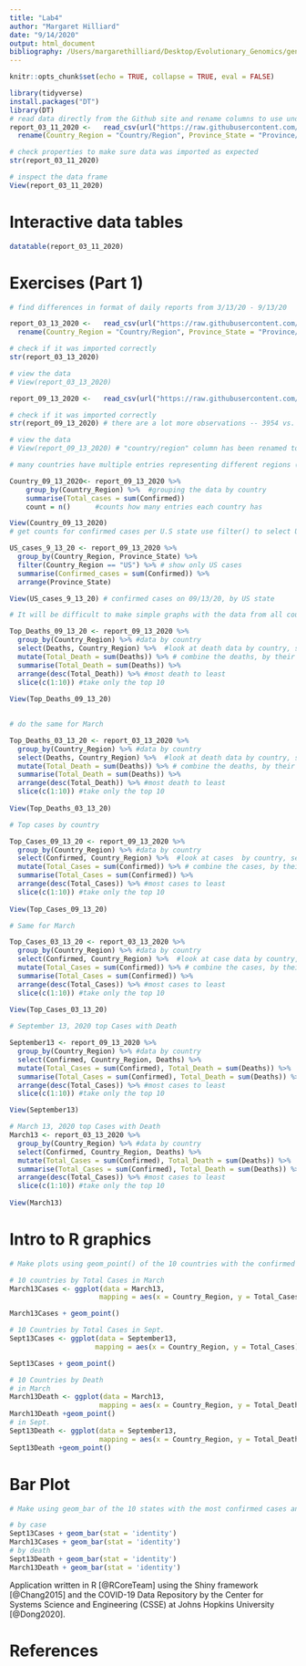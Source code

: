 ```yaml
---
title: "Lab4"
author: "Margaret Hilliard"
date: "9/14/2020"
output: html_document
bibliography: /Users/margarethilliard/Desktop/Evolutionary_Genomics/genomics-course/data/references.bib
---
```


```r
knitr::opts_chunk$set(echo = TRUE, collapse = TRUE, eval = FALSE)
```

```r
library(tidyverse)
install.packages("DT")
library(DT)
# read data directly from the Github site and rename columns to use underscrores rather than slashes
report_03_11_2020 <-   read_csv(url("https://raw.githubusercontent.com/CSSEGISandData/COVID-19/master/csse_covid_19_data/csse_covid_19_daily_reports/03-11-2020.csv")) %>%
  rename(Country_Region = "Country/Region", Province_State = "Province/State")

# check properties to make sure data was imported as expected 
str(report_03_11_2020)

# inspect the data frame 
View(report_03_11_2020)
```
# Interactive data tables 
```r
datatable(report_03_11_2020)
```
# Exercises (Part 1)
```r
# find differences in format of daily reports from 3/13/20 - 9/13/20

report_03_13_2020 <-   read_csv(url("https://raw.githubusercontent.com/CSSEGISandData/COVID-19/master/csse_covid_19_data/csse_covid_19_daily_reports/03-13-2020.csv")) %>%
  rename(Country_Region = "Country/Region", Province_State = "Province/State")

# check if it was imported correctly 
str(report_03_13_2020)

# view the data 
# View(report_03_13_2020)

report_09_13_2020 <-   read_csv(url("https://raw.githubusercontent.com/CSSEGISandData/COVID-19/master/csse_covid_19_data/csse_covid_19_daily_reports/09-13-2020.csv")) 

# check if it was imported correctly 
str(report_09_13_2020) # there are a lot more observations -- 3954 vs. 230 in March 

# view the data 
# View(report_09_13_2020) # "country/region" column has been renamed to "country_region"

# many countries have multiple entries representing different regions (e.g. counties and states). To get the counts for a country we need to summarise the data. Use group_by() and summarize() to make a data frame (tibble) with total counts for each country

Country_09_13_2020<- report_09_13_2020 %>%
    group_by(Country_Region) %>%  #grouping the data by country
    summarise(Total_cases = sum(Confirmed))
    count = n()      #counts how many entries each country has

View(Country_09_13_2020) 
# get counts for confirmed cases per U.S state use filter() to select US and group_by and summarize as above.

US_cases_9_13_20 <- report_09_13_2020 %>%
  group_by(Country_Region, Province_State) %>%
  filter(Country_Region == "US") %>% # show only US cases
  summarise(Confirmed_cases = sum(Confirmed)) %>%
  arrange(Province_State) 

View(US_cases_9_13_20) # confirmed cases on 09/13/20, by US state 

# It will be difficult to make simple graphs with the data from all countries in the world or even the US states. Use arrange_by() and slice() to get just the top 10 countries for Deaths.

Top_Deaths_09_13_20 <- report_09_13_2020 %>%
  group_by(Country_Region) %>% #data by country
  select(Deaths, Country_Region) %>%  #look at death data by country, several entries
  mutate(Total_Death = sum(Deaths)) %>% # combine the deaths, by their country
  summarise(Total_Death = sum(Deaths)) %>%
  arrange(desc(Total_Death)) %>% #most death to least
  slice(c(1:10)) #take only the top 10
 
View(Top_Deaths_09_13_20) 
  

# do the same for March 

Top_Deaths_03_13_20 <- report_03_13_2020 %>%
  group_by(Country_Region) %>% #data by country
  select(Deaths, Country_Region) %>%  #look at death data by country, several entries
  mutate(Total_Death = sum(Deaths)) %>% # combine the deaths, by their country
  summarise(Total_Death = sum(Deaths)) %>%
  arrange(desc(Total_Death)) %>% #most death to least
  slice(c(1:10)) #take only the top 10
 
View(Top_Deaths_03_13_20) 

# Top cases by country 

Top_Cases_09_13_20 <- report_09_13_2020 %>%
  group_by(Country_Region) %>% #data by country
  select(Confirmed, Country_Region) %>%  #look at cases  by country, several entries
  mutate(Total_Cases = sum(Confirmed)) %>% # combine the cases, by their country
  summarise(Total_Cases = sum(Confirmed)) %>%
  arrange(desc(Total_Cases)) %>% #most cases to least
  slice(c(1:10)) #take only the top 10
 
View(Top_Cases_09_13_20) 

# Same for March 

Top_Cases_03_13_20 <- report_03_13_2020 %>%
  group_by(Country_Region) %>% #data by country
  select(Confirmed, Country_Region) %>%  #look at case data by country, several entries
  mutate(Total_Cases = sum(Confirmed)) %>% # combine the cases, by their country
  summarise(Total_Cases = sum(Confirmed)) %>%
  arrange(desc(Total_Cases)) %>% #most cases to least
  slice(c(1:10)) #take only the top 10
 
View(Top_Cases_03_13_20) 

# September 13, 2020 top Cases with Death 

September13 <- report_09_13_2020 %>%
  group_by(Country_Region) %>% #data by country
  select(Confirmed, Country_Region, Deaths) %>%
  mutate(Total_Cases = sum(Confirmed), Total_Death = sum(Deaths)) %>%
  summarise(Total_Cases = sum(Confirmed), Total_Death = sum(Deaths)) %>%
  arrange(desc(Total_Cases)) %>% #most cases to least
  slice(c(1:10)) #take only the top 10

View(September13)

# March 13, 2020 top Cases with Death 
March13 <- report_03_13_2020 %>%
  group_by(Country_Region) %>% #data by country
  select(Confirmed, Country_Region, Deaths) %>%
  mutate(Total_Cases = sum(Confirmed), Total_Death = sum(Deaths)) %>%
  summarise(Total_Cases = sum(Confirmed), Total_Death = sum(Deaths)) %>%
  arrange(desc(Total_Cases)) %>% #most cases to least
  slice(c(1:10)) #take only the top 10
  
View(March13)
```
# Intro to R graphics 
```r
# Make plots using geom_point() of the 10 countries with the confirmed cases and deaths (two separate graphs) on 3/12/2020 and 9/12/2020

# 10 countries by Total Cases in March 
March13Cases <- ggplot(data = March13,
                      mapping = aes(x = Country_Region, y = Total_Cases))

March13Cases + geom_point()

# 10 Countries by Total Cases in Sept. 
Sept13Cases <- ggplot(data = September13, 
                     mapping = aes(x = Country_Region, y = Total_Cases))

Sept13Cases + geom_point()

# 10 Countries by Death 
# in March 
March13Death <- ggplot(data = March13,
                      mapping = aes(x = Country_Region, y = Total_Death))
March13Death +geom_point()
# in Sept. 
Sept13Death <- ggplot(data = September13,
                      mapping = aes(x = Country_Region, y = Total_Death))
Sept13Death +geom_point()

```
# Bar Plot 
```r
# Make using geom_bar of the 10 states with the most confirmed cases and deaths (two separate graphs) on 3/12/2020 and 9/12/2020.

# by case 
Sept13Cases + geom_bar(stat = 'identity')
March13Cases + geom_bar(stat = 'identity')
# by death
Sept13Death + geom_bar(stat = 'identity')
March13Death + geom_bar(stat = 'identity')
```
Application written in R [@RCoreTeam] using the Shiny framework [@Chang2015] and the COVID-19 Data Repository by the Center for Systems Science and Engineering (CSSE) at Johns Hopkins University [@Dong2020]. 

# References 